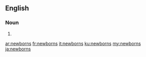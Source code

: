 ==English==

===Noun===
{{head|en|plural}}

# {{plural of|newborn|lang=en}}

[[ar:newborns]]
[[fr:newborns]]
[[it:newborns]]
[[ku:newborns]]
[[my:newborns]]
[[ja:newborns]]